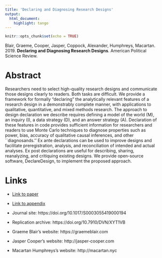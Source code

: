 ```yaml
---
title: 'Declaring and Diagnosing Research Designs'
output:
  html_document:
    highlight: tango
---
```


```r
knitr::opts_chunk$set(echo = TRUE)
```

Blair, Graeme, Cooper, Jasper, Coppock, Alexander, Humphreys, Macartan. 2019. <b>Declaring and Diagnosing Research Designs</b>. American Political Science Review.

# Abstract
Researchers need to select high-quality research designs and communicate those designs clearly to readers. Both tasks are difficult. We provide a framework for formally "declaring" the analytically relevant features of a research design in a demonstrably complete manner, with applications to qualitative, quantitative, and mixed methods research. The approach to design declaration we describe requires defining a model of the world (M), an inquiry (I), a data strategy (D), and an answer strategy (A). Declaration of these features in code provides sufficient information for researchers and readers to use Monte Carlo techniques to diagnose properties such as power, bias, accuracy of qualitative causal inferences, and other ``diagnosands.'' Ex ante declarations can be used to improve designs and facilitate preregistration, analysis, and reconciliation of intended and actual analyses. Ex post declarations are useful for describing, sharing, reanalyzing, and critiquing existing designs. We provide open-source software, DeclareDesign, to implement the proposed approach.

# Links
 - <a href='blair_cooper_coppock_humphreys_2019.pdf'>Link to paper</a>
 - <a href='blair_cooper_coppock_humphreys_2019_appendix.pdf'>Link to appendix</a>
 - Journal site: https://doi.org/10.1017/S0003055419000194 
 - Replication archive: https://doi.org/10.7910/DVN/XYT1VB 

- Graeme Blair's website: https://graemeblair.com
- Jasper Cooper's website: http://jasper-cooper.com
- Macartan Humphreys's website: http://macartan.nyc

